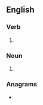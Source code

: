 ==English==

===Verb===
{{head|en|verb form}}

# {{en-third-person singular of|perpend}}

===Noun===
{{head|en|noun plural form}}

# {{plural of|perpend|lang=en}}

===Anagrams===
* {{l|en|prepends}}